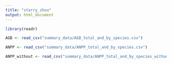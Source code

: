 ```yaml
---
title: "starry_zhou"
output: html_document
---
```


```r
library(readr)

AGB <- read_csv("summary_data/AGB_total_and_by_species.csv")

ANPP <- read_csv("summary_data/ANPP_total_and_by_species.csv")

ANPP_without <- read_csv("summary_data/ANPP_total_and_by_species_without_recruitment.csv")
```

